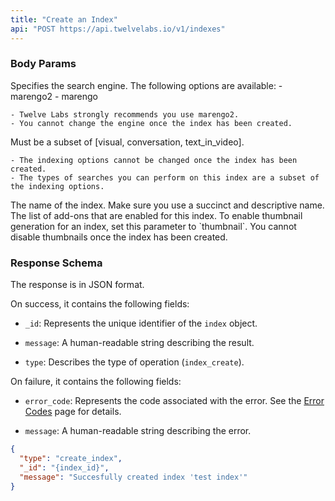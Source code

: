 ```yaml
---
title: "Create an Index"
api: "POST https://api.twelvelabs.io/v1/indexes"
---
```


### Body Params

<ParamField body="engine-id" type="integer" required>
  Specifies the search engine. The following options are available: - marengo2 -
  marengo
  <Note>
  
    - Twelve Labs strongly recommends you use marengo2.
    - You cannot change the engine once the index has been created.

  </Note>
</ParamField>

<ParamField body="index_options" type="integer" required>
  Must be a subset of [visual, conversation, text_in_video].
  <Note>

    - The indexing options cannot be changed once the index has been created.
    - The types of searches you can perform on this index are a subset of the indexing options.

  </Note>
</ParamField>

<ParamField body="index_name" type="list" required>
  The name of the index. Make sure you use a succinct and descriptive name.
</ParamField>

<ParamField body="addons" type="list" required>
  The list of add-ons that are enabled for this index. To enable thumbnail
  generation for an index, set this parameter to `thumbnail`.
  <Note>You cannot disable thumbnails once the index has been created.</Note>
</ParamField>

### Response Schema

The response is in JSON format.

On success, it contains the following fields:

- `_id`: Represents the unique identifier of the `index` object.

- `message`: A human-readable string describing the result.

- `type`: Describes the type of operation (`index_create`).

On failure, it contains the following fields:

- `error_code`: Represents the code associated with the error. See the
  [Error Codes](/reference/api-reference/error-codes) page for details.

- `message`: A human-readable string describing the error.

<ResponseExample>

```json
{
  "type": "create_index",
  "_id": "{index_id}",
  "message": "Succesfully created index 'test index'"
}
```

</ResponseExample>

